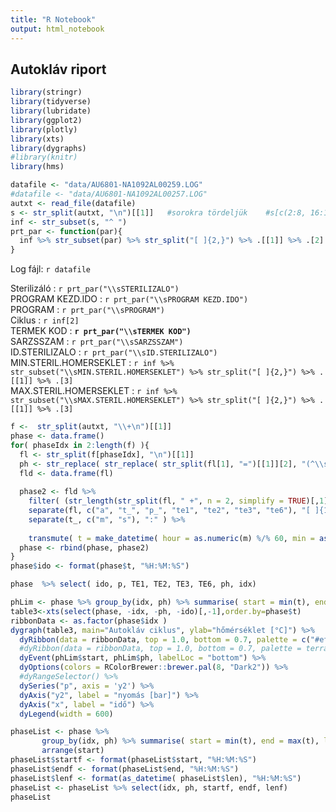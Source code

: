 ```yaml
---
title: "R Notebook"
output: html_notebook
---
```


## Autokláv riport


```r
library(stringr)
library(tidyverse)
library(lubridate)
library(ggplot2)
library(plotly)
library(xts)
library(dygraphs)
#library(knitr)
library(hms)
```

```r
datafile <- "data/AU6801-NA1092AL00259.LOG"
#datafile <- "data/AU6801-NA1092AL00257.LOG"
autxt <- read_file(datafile)
s <- str_split(autxt, "\n")[[1]]   #sorokra tördeljük    #s[c(2:8, 16:19)]
inf <- str_subset(s, "^ ")
prt_par <- function(par){
  inf %>% str_subset(par) %>% str_split("[ ]{2,}") %>% .[[1]] %>% .[2]
}
```

Log fájl: `r datafile`  

Sterilizáló : `r prt_par("\\sSTERILIZALO")`  
PROGRAM KEZD.IDO : `r prt_par("\\sPROGRAM KEZD.IDO")`  
PROGRAM : `r prt_par("\\sPROGRAM")`  
Ciklus : `r inf[2]`  
TERMEK KOD : __`r prt_par("\\sTERMEK KOD")`__    
SARZSSZAM : `r prt_par("\\sSARZSSZAM")`  
ID.STERILIZALO : `r prt_par("\\sID.STERILIZALO")`  
MIN.STERIL.HOMERSEKLET : `r inf %>% str_subset("\\sMIN.STERIL.HOMERSEKLET") %>% str_split("[ ]{2,}") %>% .[[1]] %>% .[3]`  
MAX.STERIL.HOMERSEKLET : `r inf %>% str_subset("\\sMAX.STERIL.HOMERSEKLET") %>% str_split("[ ]{2,}") %>% .[[1]] %>% .[3]`  

```r
f <-  str_split(autxt, "\\+\n")[[1]]
phase <- data.frame()
for( phaseIdx in 2:length(f) ){
  fl <- str_split(f[phaseIdx], "\n")[[1]]
  ph <- str_replace( str_replace( str_split(fl[1], "=")[[1]][2], "(^\\s)", ""), "[ ]+$", "")
  fld <- data.frame(fl)
  
  phase2 <- fld %>% 
    filter( (str_length(str_split(fl, " +", n = 2, simplify = TRUE)[,1]) == 1) & str_detect(fl, "#|\\$|\\+|@") ) %>%
    separate(fl, c("a", "t_", "p_", "te1", "te2", "te3", "te6"), "[ ]{1,}", extra = "drop", fill = "right") %>%
    separate(t_, c("m", "s"), ":" ) %>%
   
    transmute( t = make_datetime( hour = as.numeric(m) %/% 60, min = as.numeric(m) %% 60, sec = as.numeric(s) ), p = as.numeric(p_), TE1 = as.numeric(te1), TE2 = as.numeric(te2), TE3 = as.numeric(te3), TE6 = as.numeric(te6), ph = ph, idx = phaseIdx-1 )
  phase <- rbind(phase, phase2) 
}
phase$ido <- format(phase$t, "%H:%M:%S")
```

```r
phase  %>% select( ido, p, TE1, TE2, TE3, TE6, ph, idx)
```

```r
phLim <- phase %>% group_by(idx, ph) %>% summarise( start = min(t), end = max(t) ) %>% arrange(start)
table3<-xts(select(phase, -idx, -ph, -ido)[,-1],order.by=phase$t)
ribbonData <- as.factor(phase$idx )
dygraph(table3, main="Autokláv ciklus", ylab="hőmérséklet [°C]") %>% 
  dyRibbon(data = ribbonData, top = 1.0, bottom = 0.7, palette = c("#efefef", "#ffe6e6", "#ccebd6", "1F1FFF", "lightgreen", "azure", "khaki", "orange", "khaki", "lightblue", "khaki", "lightgreen", "khaki", "orange", "khaki")) %>%
  #dyRibbon(data = ribbonData, top = 1.0, bottom = 0.7, palette = terrain.colors(30) ) %>%
  dyEvent(phLim$start, phLim$ph, labelLoc = "bottom") %>%
  dyOptions(colors = RColorBrewer::brewer.pal(8, "Dark2")) %>%
  #dyRangeSelector() %>%
  dySeries("p", axis = 'y2') %>%
  dyAxis("y2", label = "nyomás [bar]") %>%
  dyAxis("x", label = "idő") %>%
  dyLegend(width = 600)
```

```r
phaseList <- phase %>% 
       group_by(idx, ph) %>% summarise( start = min(t), end = max(t), len = end-start ) %>%
       arrange(start) 
phaseList$startf <- format(phaseList$start, "%H:%M:%S")
phaseList$endf <- format(phaseList$end, "%H:%M:%S")
phaseList$lenf <- format(as_datetime( phaseList$len), "%H:%M:%S")
phaseList <- phaseList %>% select(idx, ph, startf, endf, lenf)
phaseList 
```